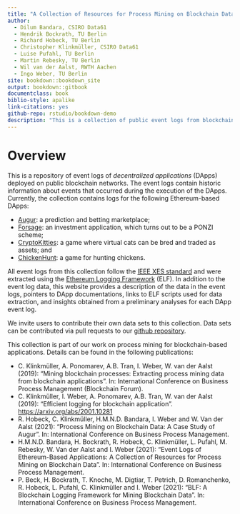 ```yaml
--- 
title: "A Collection of Resources for Process Mining on Blockchain Data"
author: 
  - Dilum Bandara, CSIRO Data61
  - Hendrik Bockrath, TU Berlin
  - Richard Hobeck, TU Berlin
  - Christopher Klinkmüller, CSIRO Data61
  - Luise Pufahl, TU Berlin
  - Martin Rebesky, TU Berlin
  - Wil van der Aalst, RWTH Aachen
  - Ingo Weber, TU Berlin
site: bookdown::bookdown_site
output: bookdown::gitbook
documentclass: book
biblio-style: apalike
link-citations: yes
github-repo: rstudio/bookdown-demo
description: "This is a collection of public event logs from blockchain-based applications."
---
```


# Overview {-}

This is a repository of event logs of *decentralized applications* (DApps) deployed on public blockchain networks. The event logs contain historic information about events that occurred during the execution of the DApps. Currently, the collection contains logs for the following Ethereum-based DApps:

- [Augur](#augur): a prediction and betting marketplace;
- [Forsage](#forsage): an investment application, which turns out to be a PONZI scheme;
- [CryptoKitties](#cryptokitties): a game where virtual cats can be bred and traded as assets; and
- [ChickenHunt](#chickenhunt): a game for hunting chickens.

All event logs from this collection follow the [IEEE XES standard](https://www.tf-pm.org/resources/xes-standard/about-xes) and were extracted using the [Ethereum Logging Framework](https://github.com/ChrisKlinkmueller/Ethereum-Logging-Framework/) (ELF). In addition to the event log data, this website provides a description of the data in the event logs, pointers to DApp documentations, links to ELF scripts used for data extraction, and insights obtained from a preliminary analyses for each DApp event log.

We invite users to contribute their own data sets to this collection. Data sets can be contributed via pull requests to our [github repository](https://github.com/ingo-weber/dapp-data).

This collection is part of our work on process mining for blockchain-based applications. Details can be found in the following publications:


- C. Klinkmüller, A. Ponomarev, A.B. Tran, I. Weber, W. van der Aalst (2019): "Mining blockchain processes: Extracting process mining data from blockchain applications". In: International Conference on Business Process Management (Blockchain Forum).
- C. Klinkmüller, I. Weber, A. Ponomarev, A.B. Tran, W. van der Aalst (2019): "Efficient logging for blockchain application".  <https://arxiv.org/abs/2001.10281>
- R. Hobeck, C. Klinkmüller, H.M.N.D. Bandara, I. Weber and W. Van der Aalst (2021): "Process Mining on Blockchain Data: A Case Study of Augur". In: International Conference on Business Process Management.
- H.M.N.D. Bandara, H. Bockrath, R. Hobeck, C. Klinkmüller, L. Pufahl, M. Rebesky, W. Van der Aalst and I. Weber (2021): "Event Logs of Ethereum-Based Applications: A Collection of Resources for Process Mining on Blockchain Data". In: International Conference on Business Process Management.
- P. Beck,  H. Bockrath,  T. Knoche,  M. Digtiar,  T. Petrich, D. Romanchenko,  R. Hobeck,  L. Pufahl,  C. Klinkmüller and  I. Weber (2021): "BLF: A Blockchain Logging Framework for Mining Blockchain Data". In: International Conference on Business Process Management.
